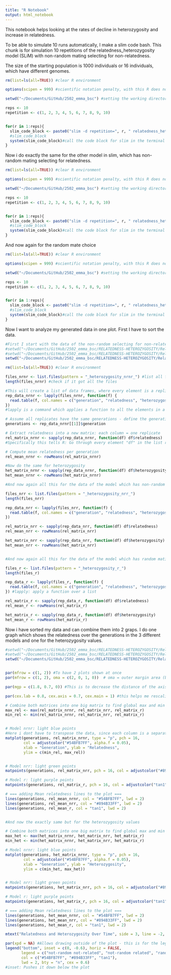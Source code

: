 ```yaml
---
title: "R Notebook"
output: html_notebook
---
```


This notebook helps looking at the rates of decline in heterozygosity and increase in relatedness.

To be able to simulate 10 runs automatically, I make a slim code bash.
This chunk is for simulation 10 repetitions of the relatedness_heterozygosity model (SLiM) with non-random mating selecting for non-relatedness. 

The size of the starting population is 1000 individuals or 16 individuals, which have different genomes. 
```r

rm(list=ls(all=TRUE)) #clear R environment

options(scipen = 999) #scientific notation penalty, with this R does not use scientific notation for numbers

setwd("~/Documents/GitHub/2502_emma_bsc") #setting the working directory

reps <- 10
repetition <- c(1, 2, 3, 4, 5, 6, 7, 8, 9, 10)


for(r in 1:reps){
  slim_code_block <- paste0("slim -d repetition=", r, " relatedness_heterozygosity_nrnr.slim")
  #slim_code_block 
  system(slim_code_block)#call the code block for slim in the terminal via bash, system invokes the OS command specified by command.
}

```

Now i do exactly the same for the other model in slim, which has non-random mating selecting for relatedness.

```r

rm(list=ls(all=TRUE)) #clear R environment

options(scipen = 999) #scientific notation penalty, with this R does not use scientific notation for numbers

setwd("~/Documents/GitHub/2502_emma_bsc") #setting the working directory

reps <- 10
repetition <- c(1, 2, 3, 4, 5, 6, 7, 8, 9, 10)


for(r in 1:reps){
  slim_code_block <- paste0("slim -d repetition=", r, " relatedness_heterozygosity_nrr.slim")
  #slim_code_block 
  system(slim_code_block)#call the code block for slim in the terminal via bash, system invokes the OS command specified by command.
}

```


And now again for the random mate choice
```r

rm(list=ls(all=TRUE)) #clear R environment

options(scipen = 999) #scientific notation penalty, with this R does not use scientific notation for numbers

setwd("~/Documents/GitHub/2502_emma_bsc") #setting the working directory

reps <- 10
repetition <- c(1, 2, 3, 4, 5, 6, 7, 8, 9, 10)


for(r in 1:reps){
  slim_code_block <- paste0("slim -d repetition=", r, " relatedness_heterozygosity_r.slim")
  #slim_code_block 
  system(slim_code_block)#call the code block for slim in the terminal via bash, system invokes the OS command specified by command.
}

```



Now I want to analyze my generated data in one plot. First I have to sort the data. 

```r

#First I start with the data of the non-random selecting for non-relatedness (nrnr) model
#setwd("~/Documents/GitHub/2502_emma_bsc/RELATEDNESS-HETEROZYGOSITY/Relatedness_heterozygosity_10reps_16-16ind_100gen")
#setwd("~/Documents/GitHub/2502_emma_bsc/RELATEDNESS-HETEROZYGOSITY/Relatedness_heterozygosity_10reps_16-1000ind_100gen")
setwd("~/Documents/GitHub/2502_emma_bsc/RELATEDNESS-HETEROZYGOSITY/Relatedness_heterozygosity_10reps_1000-1000ind_100gen")

rm(list=ls(all=TRUE)) #clear R environment

files_nrnr <- list.files(pattern = "_heterozygosity_nrnr_") #list all files with this pattern in the name
length(files_nrnr) #check if it got all the files

#This will create a list of data frames, where every element is a replicate. Each replicate will have the column: Generation, Relatedness and heterozygosity. 
rep_data_nrnr <- lapply(files_nrnr, function(f) {
  read.table(f, col.names = c("generation", "relatedness", "heterozygosity"))
})
#lapply is a command which applies a function to all the elements in a vector - So here it names the columns of every file, stored in files_nrnr

# Assume all replicates have the same generations - define the generations for later plot them
generations <- rep_data_nrnr[[1]]$generation

# Extract relatedness into a new matrix: each column = one replicate 
rel_matrix_nrnr <- sapply(rep_data_nrnr, function(df) df$relatedness)
#Specifically this tells R: Go through every element "df" in the list rep_data_nrnr, and extract the relatedness column. 

# Compute mean relatedness per generation
rel_mean_nrnr <- rowMeans(rel_matrix_nrnr)

#Now do the same for heterozygosity
het_matrix_nrnr <- sapply(rep_data_nrnr, function(df) df$heterozygosity) #create a new matrix for all heterozygosity values
het_mean_nrnr <- rowMeans(het_matrix_nrnr)

#And now again all this for the data of the model which has non-random mating selecting for relatedness (nrr)

files_nrr <- list.files(pattern = "_heterozygosity_nrr_")
length(files_nrr)

rep_data_nrr <- lapply(files_nrr, function(f) {
  read.table(f, col.names = c("generation", "relatedness", "heterozygosity"))
})

rel_matrix_nrr <- sapply(rep_data_nrr, function(df) df$relatedness)
rel_mean_nrr <- rowMeans(rel_matrix_nrr)

het_matrix_nrr <- sapply(rep_data_nrr, function(df) df$heterozygosity)
het_mean_nrr <- rowMeans(het_matrix_nrr)


#And now again all this for the data of the model which has random mating (r)

files_r <- list.files(pattern = "_heterozygosity_r_")
length(files_r)

rep_data_r <- lapply(files_r, function(f) {
  read.table(f, col.names = c("generation", "relatedness", "heterozygosity"))
}) #lapply: apply a function over a list 

rel_matrix_r <- sapply(rep_data_r, function(df) df$relatedness)
rel_mean_r <- rowMeans(rel_matrix_r)

het_matrix_r <- sapply(rep_data_r, function(df) df$heterozygosity)
het_mean_r <- rowMeans(het_matrix_r)

```


Now i have sorted my data and can combine them into 2 graps. I do one graph which shows the relatedness over the generations in the 3 different models and one for the heterozygosity values. 
```r

#setwd("~/Documents/GitHub/2502_emma_bsc/RELATEDNESS-HETEROZYGOSITY/Relatedness_heterozygosity_10reps_16-16ind_100gen")
#setwd("~/Documents/GitHub/2502_emma_bsc/RELATEDNESS-HETEROZYGOSITY/Relatedness_heterozygosity_10reps_16-1000ind_100gen")
setwd("~/Documents/GitHub/2502_emma_bsc/RELATEDNESS-HETEROZYGOSITY/Relatedness_heterozygosity_10reps_1000-1000ind_100gen")


par(mfrow = c(1, 2)) #To have 2 plots shown at once
par(mfrow = c(1, 2), oma = c(2, 0, 1, 0))  # oma = outer margin area (bottom, left, top, right), leaves space for a title and some space at the bottom to add a legend outside of the plots. 

par(mgp = c(1.8, 0.7, 0)) #This is to decrease the distance of the axis labels to the axis. 

par(cex.lab = 0.8, cex.axis = 0.7, cex.main = 1) #this helps me rescaling the size of the labels

# Combine both matrices into one big matrix to find global max and min
max_rel <- max(rel_matrix_nrnr, rel_matrix_nrr, rel_matrix_r)
min_rel <- min(rel_matrix_nrnr, rel_matrix_nrr, rel_matrix_r)


# Model nrnr: light blue points
#Here i dont have to transpose the data, since each column is a separate data series
matplot(generations, rel_matrix_nrnr, type = "p", pch = 16,
        col = adjustcolor("#54BFB7FF", alpha.f = 0.05),
        xlab = "Generation", ylab = "Relatedness",
        ylim = c(min_rel, max_rel))  


# Model nrr: light green points
matpoints(generations, rel_matrix_nrr, pch = 16, col = adjustcolor("#894B33FF", alpha.f = 0.05)) #adding points to the existing plot from above

# Model r: light purple points
matpoints(generations, rel_matrix_r, pch = 16, col = adjustcolor("tan1", alpha.f = 0.05)) #again

# === adding Mean relatedness lines to the plot ===
lines(generations, rel_mean_nrnr, col = "#54BFB7FF", lwd = 2)
lines(generations, rel_mean_nrr, col = "#894B33FF", lwd = 2)
lines(generations, rel_mean_r, col = "tan1", lwd = 2)


#And now the exactly same but for the heterozygosity values

# Combine both matrices into one big matrix to find global max and min
max_het <- max(het_matrix_nrnr, het_matrix_nrr, het_matrix_r)
min_het <- min(het_matrix_nrnr, het_matrix_nrr, het_matrix_r)

# Model nrnr: light blue points
matplot(generations, het_matrix_nrnr, type = "p", pch = 16,
        col = adjustcolor("#54BFB7FF", alpha.f = 0.05),
        xlab = "Generation", ylab = "Heterozygosity", 
        ylim = c(min_het, max_het))  


# Model nrr: light green points
matpoints(generations, het_matrix_nrr, pch = 16, col = adjustcolor("#894B33FF", alpha.f = 0.05)) #add points

# Model r: light purple points
matpoints(generations, het_matrix_r, pch = 16, col = adjustcolor("tan1", alpha.f = 0.05)) #add points

# === adding Mean relatedness lines to the plot ===
lines(generations, het_mean_nrnr, col = "#54BFB7FF", lwd = 2)
lines(generations, het_mean_nrr, col = "#894B33FF", lwd = 2)
lines(generations, het_mean_r, col = "tan1", lwd = 2)

mtext("Relatedness and Heterozygosity Over Time", side = 3, line = -2, outer = TRUE, cex = 1.2) #creates a shared title

par(xpd = NA) #Allows drawing outside of the plot - this is for the legend
legend("bottom", inset = c(0, -0.6), horiz = FALSE,
       legend = c("not-random not-related", "not-random related", "random"),
       col = c("#54BFB7FF", "#894B33FF", "tan1"),
       lwd = 2, bty = "n", cex = 0.6)
#inset: Pushes it down below the plot

```


